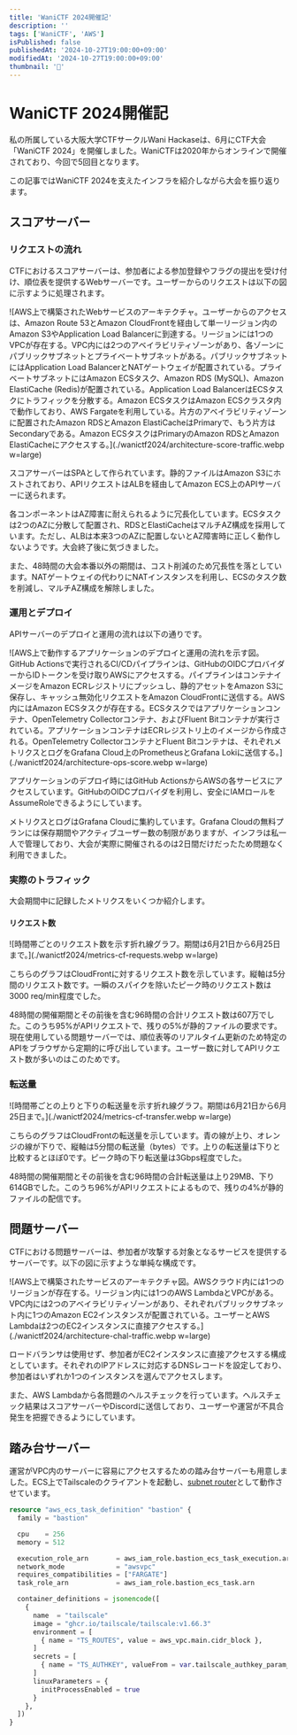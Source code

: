 ```yaml
---
title: 'WaniCTF 2024開催記'
description: ''
tags: ['WaniCTF', 'AWS']
isPublished: false
publishedAt: '2024-10-27T19:00:00+09:00'
modifiedAt: '2024-10-27T19:00:00+09:00'
thumbnail: '🐊'
---
```


# WaniCTF 2024開催記

私の所属している大阪大学CTFサークルWani Hackaseは、6月にCTF大会「WaniCTF 2024」を開催しました。WaniCTFは2020年からオンラインで開催されており、今回で5回目となります。

この記事ではWaniCTF 2024を支えたインフラを紹介しながら大会を振り返ります。

## スコアサーバー

### リクエストの流れ

CTFにおけるスコアサーバーは、参加者による参加登録やフラグの提出を受け付け、順位表を提供するWebサーバーです。ユーザーからのリクエストは以下の図に示すように処理されます。

![AWS上で構築されたWebサービスのアーキテクチャ。ユーザーからのアクセスは、Amazon Route 53とAmazon CloudFrontを経由して単一リージョン内のAmazon S3やApplication Load Balancerに到達する。リージョンには1つのVPCが存在する。VPC内には2つのアベイラビリティゾーンがあり、各ゾーンにパブリックサブネットとプライベートサブネットがある。パブリックサブネットにはApplication Load BalancerとNATゲートウェイが配置されている。プライベートサブネットにはAmazon ECSタスク、Amazon RDS (MySQL)、Amazon ElastiCache (Redis)が配置されている。Application Load BalancerはECSタスクにトラフィックを分散する。Amazon ECSタスクはAmazon ECSクラスタ内で動作しており、AWS Fargateを利用している。片方のアベイラビリティゾーンに配置されたAmazon RDSとAmazon ElastiCacheはPrimaryで、もう片方はSecondaryである。Amazon ECSタスクはPrimaryのAmazon RDSとAmazon ElastiCacheにアクセスする。](./wanictf2024/architecture-score-traffic.webp w=large)

スコアサーバーはSPAとして作られています。静的ファイルはAmazon S3にホストされており、APIリクエストはALBを経由してAmazon ECS上のAPIサーバーに送られます。

各コンポーネントはAZ障害に耐えられるように冗長化しています。ECSタスクは2つのAZに分散して配置され、RDSとElastiCacheはマルチAZ構成を採用しています。ただし、ALBは本来3つのAZに配置しないとAZ障害時に正しく動作しないようです。大会終了後に気づきました。

また、48時間の大会本番以外の期間は、コスト削減のため冗長性を落としています。NATゲートウェイの代わりにNATインスタンスを利用し、ECSのタスク数を削減し、マルチAZ構成を解除しました。

### 運用とデプロイ

APIサーバーのデプロイと運用の流れは以下の通りです。

![AWS上で動作するアプリケーションのデプロイと運用の流れを示す図。GitHub Actionsで実行されるCI/CDパイプラインは、GitHubのOIDCプロバイダーからIDトークンを受け取りAWSにアクセスする。パイプラインはコンテナイメージをAmazon ECRレジストリにプッシュし、静的アセットをAmazon S3に保存し、キャッシュ無効化リクエストをAmazon CloudFrontに送信する。AWS内にはAmazon ECSタスクが存在する。ECSタスクではアプリケーションコンテナ、OpenTelemetry Collectorコンテナ、およびFluent Bitコンテナが実行されている。アプリケーションコンテナはECRレジストリ上のイメージから作成される。OpenTelemetry CollectorコンテナとFluent Bitコンテナは、それぞれメトリクスとログをGrafana Cloud上のPrometheusとGrafana Lokiに送信する。](./wanictf2024/architecture-ops-score.webp w=large)

アプリケーションのデプロイ時にはGitHub ActionsからAWSの各サービスにアクセスしています。GitHubのOIDCプロバイダを利用し、安全にIAMロールをAssumeRoleできるようにしています。

メトリクスとログはGrafana Cloudに集約しています。Grafana Cloudの無料プランには保存期間やアクティブユーザー数の制限がありますが、インフラは私一人で管理しており、大会が実際に開催されるのは2日間だけだったため問題なく利用できました。

### 実際のトラフィック

大会期間中に記録したメトリクスをいくつか紹介します。

#### リクエスト数

![時間帯ごとのリクエスト数を示す折れ線グラフ。期間は6月21日から6月25日まで。](./wanictf2024/metrics-cf-requests.webp w=large)

こちらのグラフはCloudFrontに対するリクエスト数を示しています。縦軸は5分間のリクエスト数です。一瞬のスパイクを除いたピーク時のリクエスト数は3000 req/min程度でした。

48時間の開催期間とその前後を含む96時間の合計リクエスト数は607万でした。このうち95%がAPIリクエストで、残りの5%が静的ファイルの要求です。現在使用している問題サーバーでは、順位表等のリアルタイム更新のため特定のAPIをブラウザから定期的に呼び出しています。ユーザー数に対してAPIリクエスト数が多いのはこのためです。

### 転送量

![時間帯ごとの上りと下りの転送量を示す折れ線グラフ。期間は6月21日から6月25日まで。](./wanictf2024/metrics-cf-transfer.webp w=large)

こちらのグラフはCloudFrontの転送量を示しています。青の線が上り、オレンジの線が下りで、縦軸は5分間の転送量（bytes）です。上りの転送量は下りと比較するとほぼ0です。ピーク時の下り転送量は3Gbps程度でした。

48時間の開催期間とその前後を含む96時間の合計転送量は上り29MB、下り614GBでした。このうち96%がAPIリクエストによるもので、残りの4%が静的ファイルの配信です。

## 問題サーバー

CTFにおける問題サーバーは、参加者が攻撃する対象となるサービスを提供するサーバーです。以下の図に示すような単純な構成です。

![AWS上で構築されたサービスのアーキテクチャ図。AWSクラウド内には1つのリージョンが存在する。リージョン内には1つのAWS LambdaとVPCがある。VPC内には2つのアベイラビリティゾーンがあり、それぞれパブリックサブネット内に1つのAmazon EC2インスタンスが配置されている。ユーザーとAWS Lambdaは2つのEC2インスタンスに直接アクセスする。](./wanictf2024/architecture-chal-traffic.webp w=large)

ロードバランサは使用せず、参加者がEC2インスタンスに直接アクセスする構成としています。それぞれのIPアドレスに対応するDNSレコードを設定しており、参加者はいずれか1つのインスタンスを選んでアクセスします。

また、AWS Lambdaから各問題のヘルスチェックを行っています。ヘルスチェック結果はスコアサーバーやDiscordに送信しており、ユーザーや運営が不具合発生を把握できるようにしています。

## 踏み台サーバー

運営がVPC内のサーバーに容易にアクセスするための踏み台サーバーも用意しました。ECS上でTailscaleのクライアントを起動し、[subnet router](https://tailscale.com/kb/1019/subnets)として動作させています。

```terraform
resource "aws_ecs_task_definition" "bastion" {
  family = "bastion"

  cpu    = 256
  memory = 512

  execution_role_arn       = aws_iam_role.bastion_ecs_task_execution.arn
  network_mode             = "awsvpc"
  requires_compatibilities = ["FARGATE"]
  task_role_arn            = aws_iam_role.bastion_ecs_task.arn

  container_definitions = jsonencode([
    {
      name  = "tailscale"
      image = "ghcr.io/tailscale/tailscale:v1.66.3"
      environment = [
        { name = "TS_ROUTES", value = aws_vpc.main.cidr_block },
      ]
      secrets = [
        { name = "TS_AUTHKEY", valueFrom = var.tailscale_authkey_param_arn },
      ]
      linuxParameters = {
        initProcessEnabled = true
      }
    },
  ])
}
```
